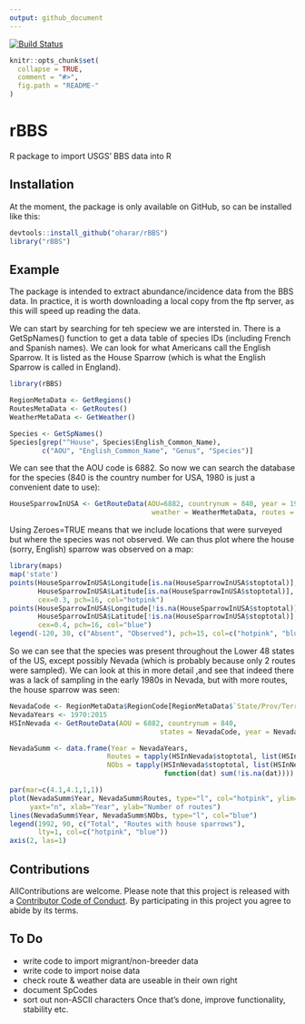 ```yaml
---
output: github_document
---
```


<!-- README.md is generated from README.Rmd. Please edit that file -->
[![Build Status](https://travis-ci.org/oharar/rBBS.svg?branch=master)](https://travis-ci.org/oharar/rBBS)

```r
knitr::opts_chunk$set(
  collapse = TRUE,
  comment = "#>",
  fig.path = "README-"
)
```

# rBBS

R package to import USGS' BBS data into R


## Installation

At the moment, the package is only available on GitHub, so can be installed like this:

```r
devtools::install_github("oharar/rBBS")
library("rBBS")
```


## Example

The package is intended to extract abundance/incidence data from the BBS data. In practice, it is worth downloading a local copy from the ftp server, as this will speed up reading the data.

We can start by searching for teh speciew we are intersted in. There is a GetSpNames() function to get a data table of species IDs (including French and Spanish names). We can look for what Americans call the English Sparrow. It is listed as the House Sparrow (which is what the English Sparrow is called in England).

```r
library(rBBS)

RegionMetaData <- GetRegions()
RoutesMetaData <- GetRoutes()
WeatherMetaData <- GetWeather()

Species <- GetSpNames()
Species[grep("^House", Species$English_Common_Name),
        c("AOU", "English_Common_Name", "Genus", "Species")]
```
We can see that the AOU code is 6882. So now we can search the database for the species (840 is the country number for USA, 1980 is just a convenient date to use):

```r
HouseSparrowInUSA <- GetRouteData(AOU=6882, countrynum = 840, year = 1980, 
                                   weather = WeatherMetaData, routes = RoutesMetaData)
```

Using Zeroes=TRUE means that we include locations that were surveyed but where the species was not observed. We can thus plot where the house (sorry, English) sparrow was observed on a map:

```r
library(maps)
map('state')
points(HouseSparrowInUSA$Longitude[is.na(HouseSparrowInUSA$stoptotal)], 
       HouseSparrowInUSA$Latitude[is.na(HouseSparrowInUSA$stoptotal)], 
       cex=0.3, pch=16, col="hotpink")
points(HouseSparrowInUSA$Longitude[!is.na(HouseSparrowInUSA$stoptotal)], 
       HouseSparrowInUSA$Latitude[!is.na(HouseSparrowInUSA$stoptotal)], 
       cex=0.4, pch=16, col="blue")
legend(-120, 30, c("Absent", "Observed"), pch=15, col=c("hotpink", "blue"))
```

So we can see that the species was present throughout the Lower 48 states of the US, except possibly Nevada (which is probably because only 2 routes were sampled). We can look at this in more detail ,and see that indeed there was a lack of sampling in the early 1980s in Nevada, but with more routes, the house sparrow was seen:

```r
NevadaCode <- RegionMetaData$RegionCode[RegionMetaData$`State/Prov/TerrName` == "NEVADA"]
NevadaYears <- 1970:2015
HSInNevada <- GetRouteData(AOU = 6882, countrynum = 840, 
                                     states = NevadaCode, year = NevadaYears, Zeroes = TRUE)

NevadaSumm <- data.frame(Year = NevadaYears, 
                        Routes = tapply(HSInNevada$stoptotal, list(HSInNevada$Year), length),
                        NObs = tapply(HSInNevada$stoptotal, list(HSInNevada$Year), 
                                      function(dat) sum(!is.na(dat))))

par(mar=c(4.1,4.1,1,1))
plot(NevadaSumm$Year, NevadaSumm$Routes, type="l", col="hotpink", ylim=c(0,max(NevadaSumm$Routes)), 
     yaxt="n", xlab="Year", ylab="Number of routes")
lines(NevadaSumm$Year, NevadaSumm$NObs, type="l", col="blue")
legend(1992, 90, c("Total", "Routes with house sparrows"), 
       lty=1, col=c("hotpink", "blue"))
axis(2, las=1)
```

## Contributions

AllContributions are welcome. Please note that this project is released with a [Contributor Code of Conduct](CONDUCT.md). By participating in this project you agree to abide by its terms.

## To Do

- write code to import migrant/non-breeder data
- write code to import noise data
- check route & weather data are useable in their own right
- document SpCodes
- sort out non-ASCII characters
Once that's done, improve functionality, stability etc.

